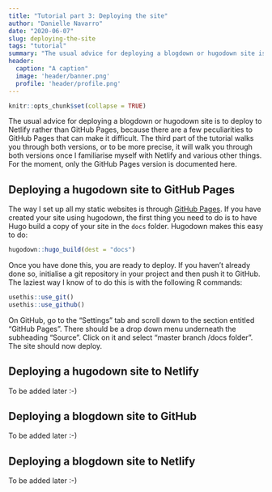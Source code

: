 ```yaml
---
title: "Tutorial part 3: Deploying the site"
author: "Danielle Navarro"
date: "2020-06-07"
slug: deploying-the-site
tags: "tutorial"
summary: "The usual advice for deploying a blogdown or hugodown site is to deploy to Netlify rather than GitHub Pages, because there are a few peculiarities to GitHub Pages that can make it difficult. The third part of the tutorial walks you through both versions."
header:
  caption: "A caption"
  image: 'header/banner.png'
  profile: 'header/profile.png'
---
```


```r
knitr::opts_chunk$set(collapse = TRUE)
```


The usual advice for deploying a blogdown or hugodown site is to deploy to Netlify rather than GitHub Pages, because there are a few peculiarities to GitHub Pages that can make it difficult. The third part of the tutorial walks you through both versions, or to be more precise, it will walk you through both versions once I familiarise myself with Netlify and various other things. For the moment, only the GitHub Pages version is documented here.

## Deploying a hugodown site to GitHub Pages

The way I set up all my static websites is through [GitHub Pages](https://pages.github.com/). If you have created your site using hugodown, the first thing you need to do is to have Hugo build a copy of your site in the `docs` folder. Hugodown makes this easy to do:

```r
hugodown::hugo_build(dest = "docs")
```

Once you have done this, you are ready to deploy. If you haven't already done so, initialise a git repository in your project and then push it to GitHub. The laziest way I know of to do this is with the following R commands:
```r
usethis::use_git()
usethis::use_github()
```
On GitHub, go to the "Settings" tab and scroll down to the section entitled "GitHub Pages". There should be a drop down menu underneath the subheading "Source". Click on it and select "master branch /docs folder". The site should now deploy. 

## Deploying a hugodown site to Netlify

To be added later :-) 

## Deploying a blogdown site to GitHub

To be added later :-) 

## Deploying a blogdown site to Netlify

To be added later :-) 


